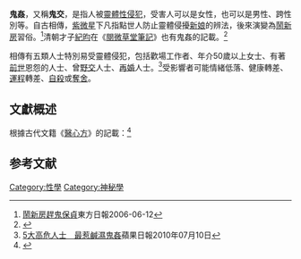 '''鬼姦'''，又稱'''鬼交'''，是指人被[[靈體|靈體]][[性侵犯|性侵犯]]，受害人可以是女性，也可以是男性、跨性別等。自古相傳，[[紫微星|紫微星]]下凡指點世人防止靈體侵擾[[新娘|新娘]]的辨法，後來演變為[[鬧新房|鬧新房]]習俗。<ref name="oncc">[http://orientaldaily.on.cc/archive/20060612/fea/fea_g1cnt.html 鬧新房趕鬼保貞]東方日報2006-06-12</ref>清朝才子[[紀昀|紀昀]]在《[[閱微草堂筆記|閱微草堂筆記]]》也有鬼姦的記載。<ref name="wenweipo">{{Cite news|author=韓亞楠|url=http://paper.wenweipo.com/2006/04/07/WH0604070001.htm |title=生死相許與勸誡懲淫 |publisher=文匯報 |date=2006-04-07 |quote=在《[[聊齋誌異|聊齋誌異]]》中，有很多「人鬼情未了」的淒美愛情。最為著名的要數《連城》……[[蒲松齡|蒲松齡]]筆下，是生死相許的真愛；紀昀的人鬼則是姦污，偷情，結局都是善有善報，惡有惡報}}</ref>

相傳有五類人士特別易受靈體侵犯，包括歡場工作者、年介50歲以上女士、有著[[前世|前世]]恩怨的人士、曾[[露天性爱|野交]]人士、[[再婚|再婚]]人士。<ref name="apple">[http://hk.apple.nextmedia.com/template/apple_sub/art_main.php?iss_id=20100710&sec_id=12187379&art_id=14223693 5大高危人士　最惹鹹濕鬼姦]蘋果日報2010年07月10日</ref>受影響者可能情緒低落、健康轉差、[[運程|運程]]轉差、[[自殺|自殺]]或[[奪舍|奪舍]]。

==文獻概述==
根據古代文籍《[[醫心方|醫心方]]》的記載：<ref>{{cite book|author=丹波康賴 編著|title=《醫心方》〈卷第二十八·斷鬼交第二十五〉|year=982年|url=http://fi-n.net/detial.php?id=21560&catid=429&catname=中醫智慧 }}</ref>
{{quote|《玉房秘訣》云：采女-{云}-何以有'''鬼交'''之病？彭祖曰：由於陰陽不交，情慾深重，即鬼魅、假像與之交通，與之交、獨死、而莫之知也。若得此病治之法，、若身、體疲勞不能獨禦者，但深按勿動亦善也。不治之殺人，不過數年也。欲驗其事實，以春秋之、際入于深山大澤間，無所云為，但遠望極思唯合交會陰陽，三日三夜後則身體翕然，寒熱心、煩目眩。

男見女子、女見男子但行交接之事，美勝於人，然必病患、後世必當有此者。若處女貴人苦不當交，與男交以治之者，當以石硫黃數兩燒，以熏婦人陰、下體體，並服鹿角末方寸匕，即愈矣。

當見鬼涕泣而去，一方服鹿角方寸匕，日三以瘥為度。

今檢治鬼交之法，多在於諸方，具戴婦人之篇。}}

==参考文献==
{{Reflist}}
[[Category:性學|Category:性學]]
[[Category:神秘學|Category:神秘學]]